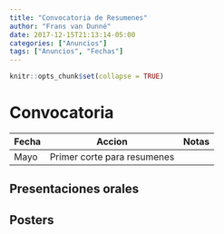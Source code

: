 ```yaml
---
title: "Convocatoria de Resumenes"
author: "Frans van Dunné"
date: 2017-12-15T21:13:14-05:00
categories: ["Anuncios"]
tags: ["Anuncios", "Fechas"]
---
```


```r
knitr::opts_chunk$set(collapse = TRUE)
```

# Convocatoria

| Fecha | Accion | Notas |
|-------|--------|-------|
| Mayo  | Primer corte para resumenes | |

## Presentaciones orales


## Posters




